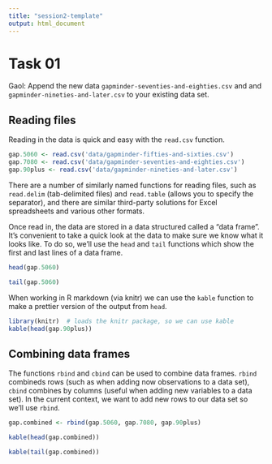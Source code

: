```yaml
---
title: "session2-template"
output: html_document
---
```



# Task 01

Gaol: Append the new data `gapminder-seventies-and-eighties.csv` and and `gapminder-nineties-and-later.csv` to your existing data set.

## Reading files

Reading in the data is quick and easy with the `read.csv` function.  
```r
gap.5060 <- read.csv('data/gapminder-fifties-and-sixties.csv')
gap.7080 <- read.csv('data/gapminder-seventies-and-eighties.csv')
gap.90plus <- read.csv('data/gapminder-nineties-and-later.csv')
```

There are a number of similarly named functions for reading files, such as  `read.delim` (tab-delimited files) and `read.table` (allows you to specify the separator), and there are similar third-party solutions for Excel spreadsheets and various other formats.

Once read in, the data are stored in a data structured called a "data frame". It's convenient to take a quick look at the data to make sure we know what it looks like. To do so, we'll use the `head` and `tail` functions which show the first and last lines of a data frame.

```r
head(gap.5060)
```


```r
tail(gap.5060)
```

When working in R markdown (via knitr) we can use the `kable` function to make a prettier version of the output from `head`.

```r
library(knitr)  # loads the knitr package, so we can use kable
kable(head(gap.90plus))
```


## Combining data frames

The functions `rbind` and `cbind` can be used to combine data frames. `rbind` combineds rows (such as when adding now observations to a data set), `cbind` combines by columns (useful when adding new variables to a data set).  In the current context, we want to add new rows to our data set so we'll use `rbind`.

```r
gap.combined <- rbind(gap.5060, gap.7080, gap.90plus)
```


```r
kable(head(gap.combined))
```


```r
kable(tail(gap.combined))
```


